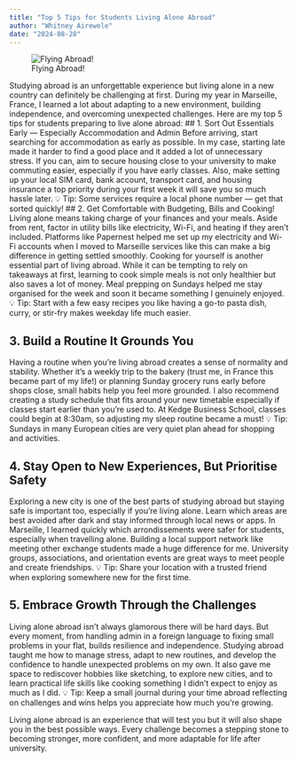 ```yaml
---
title: "Top 5 Tips for Students Living Alone Abroad"
author: "Whitney Airewele"
date: "2024-08-28"
---
```

![Flying Abroad!](/images/travel.jpg)

Studying abroad is an unforgettable experience but living alone in a new country can definitely be challenging at first. During my year in Marseille, France, I learned a lot about adapting to a new environment, building independence, and overcoming unexpected challenges.
Here are my top 5 tips for students preparing to live alone abroad:
## 1. Sort Out Essentials Early — Especially Accommodation and Admin
Before arriving, start searching for accommodation as early as possible.
 In my case, starting late made it harder to find a good place  and it added a lot of unnecessary stress. If you can, aim to secure housing close to your university to make commuting easier, especially if you have early classes.
 Also, make setting up your local SIM card, bank account, transport card, and housing insurance a top priority during your first week it will save you so much hassle later.
💡 Tip: Some services require a local phone number — get that sorted quickly!
## 2. Get Comfortable with Budgeting, Bills  and Cooking!
Living alone means taking charge of your finances  and your meals.
 Aside from rent, factor in utility bills like electricity, Wi-Fi, and heating if they aren’t included.
 Platforms like Papernest helped me set up my electricity and Wi-Fi accounts when I moved to Marseille services like this can make a big difference in getting settled smoothly.
Cooking for yourself is another essential part of living abroad.
While it can be tempting to rely on takeaways at first, learning to cook simple meals is not only healthier but also saves a lot of money.
Meal prepping on Sundays helped me stay organised for the week and soon it became something I genuinely enjoyed.
💡 Tip: Start with a few easy recipes you like  having a go-to pasta dish, curry, or stir-fry makes weekday life much easier.

## 3. Build a Routine  It Grounds You
Having a routine when you’re living abroad creates a sense of normality and stability.  Whether it’s a weekly trip to the bakery (trust me, in France this became part of my life!) or planning Sunday grocery runs early before shops close, small habits help you feel more grounded.
I also recommend creating a study schedule that fits around your new timetable especially if classes start earlier than you’re used to.
 At Kedge Business School, classes could begin at 8:30am, so adjusting my sleep routine became a must!
💡 Tip: Sundays in many European cities are very quiet  plan ahead for shopping and activities.

## 4. Stay Open to New Experiences, But Prioritise Safety
Exploring a new city is one of the best parts of studying abroad  but staying safe is important too, especially if you're living alone.
 Learn which areas are best avoided after dark and stay informed through local news or apps.
 In Marseille, I learned quickly which arrondissements were safer for students, especially when travelling alone.
Building a local support network like meeting other exchange students made a huge difference for me.
 University groups, associations, and orientation events are great ways to meet people and create friendships.
💡 Tip: Share your location with a trusted friend when exploring somewhere new for the first time.

## 5. Embrace Growth Through the Challenges
Living alone abroad isn’t always glamorous there will be hard days.
 But every moment, from handling admin in a foreign language to fixing small problems in your flat, builds resilience and independence.
Studying abroad taught me how to manage stress, adapt to new routines, and develop the confidence to handle unexpected problems on my own.
 It also gave me space to rediscover hobbies like sketching, to explore new cities, and to learn practical life skills like cooking something I didn't expect to enjoy as much as I did.
💡 Tip: Keep a small journal during your time abroad reflecting on challenges and wins helps you appreciate how much you’re growing.

Living alone abroad is an experience that will test you  but it will also shape you in the best possible ways.
 Every challenge becomes a stepping stone to becoming stronger, more confident, and more adaptable for life after university.


